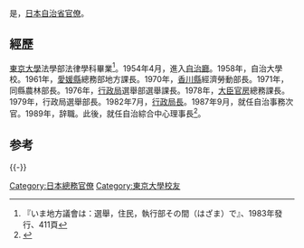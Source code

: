 {{nihongo|'''大林勝臣'''|大林 勝臣|romaji=Ōbayashi Katsuomi|extra={{bd|1931年|||}}}}是，[[日本|日本]][[自治省|自治省]][[官僚|官僚]]。

== 經歷 ==
[[东京大学|東京大學]]法學部法律學科畢業<ref>『いま地方議會は：選舉，住民，執行部その間（はざま）で』{{link-ja|行政 (日本出版社)|ぎょうせい}}、1983年發行、411頁</ref>。1954年4月，進入[[自治省|自治廳]]。1958年，自治大學校。1961年，[[爱媛县|愛媛縣]]總務部地方課長。1970年，[[香川县|香川縣]]經濟勞動部長。1971年，同縣農林部長。1976年，[[行政局_(日本自治省)|行政局]]選舉部選舉課長。1978年，[[自治省大臣官房|大臣官房]]總務課長。1979年，行政局選舉部長。1982年7月，[[行政局_(日本自治省)#局長|行政局長]]。1987年9月，就任自治事務次官。1989年，辞職。此後，就任自治綜合中心理事長<ref name="asahi19910812">{{Cite news|title=新知事への期待 大林勝臣氏（直言曲言） 群馬|publisher=朝日新聞|date=1991-08-12}}</ref>。

==参考==
{{refs}}
{{start box}}
{{s-gov}}
{{succession box
| title = {{Flagicon|JPN}} 自治事務次官
| before = 花岡圭三
| years = 1987年—1989年
| after = 津田正
}}
{{succession box
| title = {{Flagicon|JPN}} [[自治省|自治省]][[行政局_(日本自治省)#局長|行政局長]]
| before = 砂子田隆
| years = 1982年—1987年
| after = [[木村仁|木村仁]]
}}
{{end box}}
{{-}}
{{normdaten}}
{{DEFAULTSORT:Ōbayashi Katsuomi}}
[[Category:日本總務官僚|Category:日本總務官僚]]
[[Category:東京大學校友|Category:東京大學校友]]